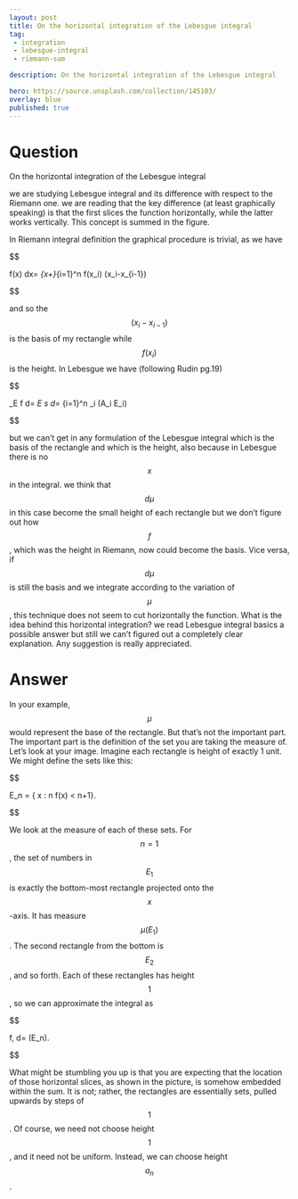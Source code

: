 ---
layout: post
title: On the horizontal integration of the Lebesgue integral
tag:
 - integration
 - lebesgue-integral
 - riemann-sum

description: On the horizontal integration of the Lebesgue integral

hero: https://source.unsplash.com/collection/145103/
overlay: blue 
published: true
---

# Question 

On the horizontal integration of the Lebesgue integral

<!--break-->


we are  studying Lebesgue integral and its difference with respect to the Riemann one.
we are  reading that the key difference (at least graphically speaking) is that the first slices the function horizontally, while the latter works vertically. This concept is summed in the figure.  

In Riemann integral definition the graphical procedure is trivial, as we have


$$

\int f(x) dx= \lim_{x\to+\infty}\sum_{i=1}^n f(x_i) (x_i-x_{i-1})

$$


and so the $$(x_i-x_{i-1})$$ is the basis of my rectangle while $$f(x_i)$$ is the height.
In Lebesgue we have (following Rudin pg.19)


$$

\int_E f d\mu = \sup\int_E s d\mu = \sup \sum_{i=1}^n \alpha_i \mu(A_i \bigcap E_i)

$$


but we can't get in any formulation of the Lebesgue integral which is the basis of the rectangle and which is the height, also because in Lebesgue there is no $$x$$ in the integral.
we think that $$d\mu$$ in this case become the small height of each rectangle but we don't figure out how $$f$$, which was the height in Riemann, now could become the basis. Vice versa, if $$d\mu$$ is still the basis and we integrate according to the variation of $$\mu$$, this technique does not seem to cut horizontally the function.
What is the idea behind this horizontal integration?
we read Lebesgue integral basics a possible answer but still we can't figured out a completely clear explanation.
Any suggestion is really appreciated.

# Answer 


In your example, $$\mu$$ would represent the base of the rectangle. But that's not the important part. The important part is the definition of the set you are taking the measure of.
Let's look at your image. Imagine each rectangle is height of exactly 1 unit. We might define the sets like this:


$$

E_n = \{ x : n \le f(x) < n+1\}.

$$


We look at the measure of each of these sets.
For $$n = 1$$, the set of numbers in $$E_1$$ is exactly the bottom-most rectangle projected onto the $$x$$-axis. It has measure $$\mu(E_1)$$. The second rectangle from the bottom is $$E_2$$, and so forth.
Each of these rectangles has height $$1$$, so we can approximate the integral as


$$

\int f\, d\mu = \sum 1\cdot \mu(E_n).

$$


What might be stumbling you up is that you are expecting that the location of those horizontal slices, as shown in the picture, is somehow embedded within the sum. It is not; rather, the rectangles are essentially sets, pulled upwards by steps of $$1$$.
Of course, we need not choose height $$1$$, and it need not be uniform. Instead, we can choose height $$a_n$$.

